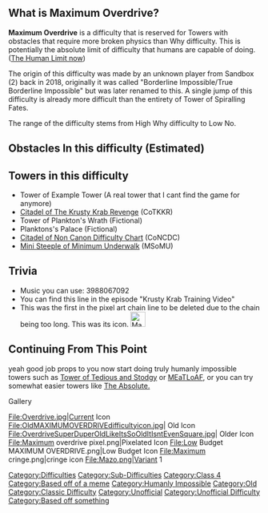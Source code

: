 {{Classic}}
{{Humanly Impossible}}

== What is '''Maximum Overdrive?'''==
{{NewDifficultyInfobox|image1=<gallery>
Overdrive.jpg|Current
OldMAXIMUMOVERDRIVEdifficultyicon.jpg|Old
</gallery>|caption1=HIYA!!!!!!|class=Baseline [[:Category:Class 4|Class 4]]|previous=[[File:NewWHY.jpeg|30px]] [[w:c:jtohs-hardest-towers:WHY|WHY]]|next=[[File:NoDifficulty.webp|30px]] [[w:c:jtohs-hardest-towers:No|No]]|difficulty_range=|creator(s)=Unknown|date_added=*Date added: 10/13/20
*Date it was made: Somewhere around July of 2018|rbg_color=97, 141, 108|prior_next={{Class4Difficulties|No}} [[w:c:jtohs-hardest-towers:No|No]]|type=Sub-Difficulty|class_range=Baseline|main_difficulty=[[File:NewWHY.jpeg|30px]] [[w:c:jtohs-hardest-towers:WHY|WHY]]|rating=18.5|decal_id=New : 77307764800033
Old : 6386882199}}
'''Maximum Overdrive''' is a difficulty that is reserved for Towers with obstacles that require more broken physics than Why difficulty. This is potentially the absolute limit of difficulty that humans are capable of doing. ([[The Human Limit|The Human Limit now]])

The origin of this difficulty was made by an unknown player from Sandbox (2) back in 2018, originally it was called "Borderline Impossible/True Borderline Impossible" but was later renamed to this. A single jump of this difficulty is already more difficult than the entirety of Tower of Spiralling Fates.

The range of the difficulty stems from High Why difficulty to Low No.

==Obstacles In this difficulty (Estimated)==
{{ObstacleTableRevamp|JumpClimbableBase=14.075|Increment=0.0194}}

==Towers in this difficulty==
*Tower of Example Tower (A real tower that I cant find the game for anymore)
*[https://jtohs-joke-towers.fandom.com/wiki/Citadel_of_The_Krusty_Krab_Revenge?veaction=edit Citadel of The Krusty Krab Revenge] (CoTKKR)
*Tower of Plankton's Wrath (Fictional)
*Planktons's Palace (Fictional)
*[[Citadel of Non Canon Difficulty Chart]] (CoNCDC)
*[https://www.roblox.com/games/11511768847/epic-jumps Mini Steeple of Minimum Underwalk] (MSoMU)

==Trivia==

* Music you can use: 3988067092
*You can find this line in the episode "Krusty Krab Training Video"
*This was the first in the pixel art chain line to be deleted due to the chain being too long. This was its icon. [[File:Maximum overdrive pixel.png|frameless|30x30px]]

==Continuing From This Point ==
yeah good job props to you now start doing truly humanly impossible towers such as [[w:c:jtohs-hardest-towers:Tower of Tedious and Stodgy|Tower of Tedious and Stodgy]] or [[w:c:jtohs-hardest-towers:Maybe Eating a True Loaf of Absolute Failure|MEaTLoAF,]] or you can try somewhat easier towers like [[w:c:jtohs-hardest-towers:The Absolute|The Absolute.]]

Gallery<gallery>
File:Overdrive.jpg|Current Icon
File:OldMAXIMUMOVERDRIVEdifficultyicon.jpg| Old Icon
File:OverdriveSuperDuperOldLikeItsSoOldItIsntEvenSquare.jpg| Older Icon
File:Maximum overdrive pixel.png|Pixelated Icon
File:Low Budget MAXIMUM OVERDRIVE.png|Low Budget Icon
File:Maximum cringe.png|cringe icon
File:Mazo.png|Variant 1
</gallery>{{DifficultiesNavbox}}
[[Category:Difficulties]]
[[Category:Sub-Difficulties]]
[[Category:Class 4]]
[[Category:Based off of a meme]]
[[Category:Humanly Impossible]]
[[Category:Old]]
[[Category:Classic Difficulty]]
[[Category:Unofficial]]
[[Category:Unofficial Difficulty]]
[[Category:Based off something]]